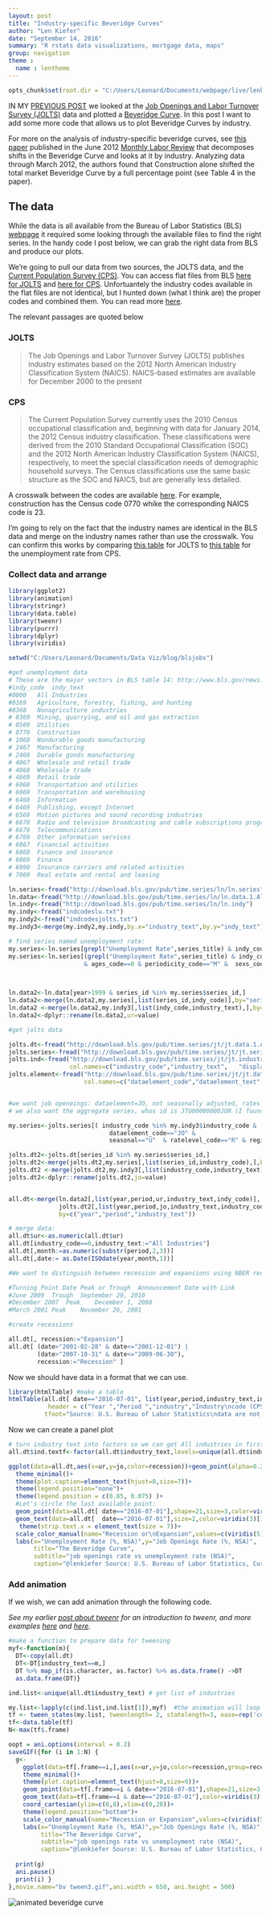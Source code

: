 ```yaml
---
layout: post
title: "Industry-specific Beveridge Curves"
author: "Len Kiefer"
date: "September 14, 2016"
summary: "R rstats data visualizations, mortgage data, maps"
group: navigation
theme :
  name : lentheme
---
```


```r
opts_chunk$set(root.dir = "C:/Users/Leonard/Documents/webpage/live/lenkiefer.github.com/_Rmd")
```

IN MY [PREVIOUS POST]({% post_url 2016-09-10-job-openings-and-hires %}) we looked at the [Job Openings and Labor Turnover Survey (JOLTS)](http://www.bls.gov/jlt/home.htm) data and plotted a [Beveridge Curve](https://en.wikipedia.org/wiki/Beveridge_curve). In this post I want to add some more code that allows us to plot Beveridge Curves by industry.

For more on the analysis of industry-specific beveridge curves, see [this paper](http://www.bls.gov/opub/mlr/2012/06/art2full.pdf) published in the June 2012 [Monthly Labor Review](http://www.bls.gov/opub/mlr/about.htm) that decomposes shifts in the Beveridge Curve and looks at it by industry. Analyzing data through March 2012, the authors found that Construction alone shifted the total market Beveridge Curve by a full percentage point (see Table 4 in the paper).

## The data

While the data is all available from the Bureau of Labor Statistics (BLS) [webpage](bls.gov) it required some looking through the available files to find the right series. In the handy code I post below, we can grab the right data from BLS and produce our plots.

We're going to pull our data from two sources, the JOLTS data, and the [Current Population Survey (CPS)](http://www.bls.gov/cps/).  You can access flat files from BLS [here for JOLTS](http://download.bls.gov/pub/time.series/jt/) and [here for CPS](http://download.bls.gov/pub/time.series/ln/). Unfortuantely the industry codes available in the flat files are not identical, but I hunted down (what I think are) the proper codes and combined them.  You can read more [here](http://www.bls.gov/cps/cpsoccind.htm).

The relevant passages are quoted below

### JOLTS

> The Job Openings and Labor Turnover Survey (JOLTS) publishes industry estimates based on the 2012 North American Industry Classification System (NAICS). NAICS-based estimates are available for December 2000 to the present

### CPS

> The Current Population Survey currently uses the 2010 Census occupational classification and, beginning with data for January 2014, the 2012 Census industry classification. These classifications were derived from the 2010 Standard Occupational Classification (SOC) and the 2012 North American Industry Classification System (NAICS), respectively, to meet the special classification needs of demographic household surveys. The Census classifications use the same basic structure as the SOC and NAICS, but are generally less detailed.


A crosswalk between the codes are available [here](http://www.bls.gov/cps/cenind2012.htm). For example, construction has the Census code 0770 whike the corresponding NAICS code is 23.  

I'm going to rely on the fact that the industry names are identical in the BLS data and merge on the industry names rather than use the crosswalk. You can confirm this works by comparing [this table](http://www.bls.gov/news.release/jolts.t01.htm) for JOLTS to [this table](http://www.bls.gov/news.release/empsit.t14.htm) for the unemployment rate from CPS.  

### Collect data and arrange

```r

library(ggplot2)
library(animation)
library(stringr)
library(data.table)
library(tweenr)
library(purrr)
library(dplyr)
library(viridis)

setwd("C:/Users/Leonard/Documents/Data Viz/blog/blsjobs")

#get unemployment data
# These are the major sectors in BLS table 14: http://www.bls.gov/news.release/empsit.t14.htm
#indy_code	indy_text
#0000	All Industries	
#0169	Agriculture, forestry, fishing, and hunting	
#0368	Nonagriculture industries	
# 0369	Mining, quarrying, and oil and gas extraction	
# 0569	Utilities	
# 0770	Construction	
# 1068	Nondurable goods manufacturing	
# 2467	Manufacturing	
# 2468	Durable goods manufacturing	
# 4067	Wholesale and retail trade	
# 4068	Wholesale trade	
# 4669	Retail trade	
# 6068	Transportation and utilities	
# 6069	Transportation and warehousing	
# 6468	Information	
# 6469	Publishing, except Internet	
# 6569	Motion pictures and sound recording industries	
# 6670	Radio and television broadcasting and cable subscriptions programming	
# 6679	Telecommunications	
# 6769	Other information services	
# 6867	Financial activities	
# 6868	Finance and insurance	
# 6869	Finance	
# 6990	Insurance carriers and related activities	
# 7069	Real estate and rental and leasing

ln.series<-fread("http://download.bls.gov/pub/time.series/ln/ln.series")
ln.data<-fread("http://download.bls.gov/pub/time.series/ln/ln.data.1.AllData")
ln.indy<-fread("http://download.bls.gov/pub/time.series/ln/ln.indy")
my.indy<-fread("indcodeslu.txt")
my.indy2<-fread("indcodesjolts.txt")
my.indy3<-merge(my.indy2,my.indy,by.x="industry_text",by.y="indy_text")

# find series named unemployment rate:
my.series<-ln.series[grepl("Unemployment Rate",series_title) & indy_code !=0,]
my.series<-ln.series[(grepl("Unemployment Rate",series_title) & indy_code !=0 & indy_code %in% my.indy3$indy_code
                     & ages_code==0 & periodicity_code=="M" &  sexs_code==0) | series_id=="LNU04000000",]

 

ln.data2<-ln.data[year>1999 & series_id %in% my.series$series_id,]
ln.data2<-merge(ln.data2,my.series[,list(series_id,indy_code)],by="series_id",all.x=T)
ln.data2 <-merge(ln.data2,my.indy3[,list(indy_code,industry_text),],by="indy_code",all.x=T)
ln.data2<-dplyr::rename(ln.data2,ur=value)

#get jolts data

jolts.dt<-fread("http://download.bls.gov/pub/time.series/jt/jt.data.1.AllItems")
jolts.series<-fread("http://download.bls.gov/pub/time.series/jt/jt.series")
jolts.ind<-fread("http://download.bls.gov/pub/time.series/jt/jt.industry",
                 col.names=c("industry_code","industry_text",	"display_level",	"selectable","sort_sequence","blank"))
jolts.element<-fread("http://download.bls.gov/pub/time.series/jt/jt.dataelement",
                     col.names=c("dataelement_code","dataelement_text","display_level","selectable","sort_sequence","blank"                     ))


#we want job openeings: dataelement=JO, not seasonally adjusted, rates (ratelevel_code=R) and U.S. (region_code=00)
# we also want the aggregate series, whos id is JTU00000000JOR (I found it manually)

my.series<-jolts.series[( industry_code %in% my.indy3$industry_code & 
                            dataelement_code=="JO" &
                            seasonal=="U"  & ratelevel_code=="R" & region_code=="00") | series_id=="JTU00000000JOR", ]

jolts.dt2<-jolts.dt[series_id %in% my.series$series_id,]
jolts.dt2<-merge(jolts.dt2,my.series[,list(series_id,industry_code),],by="series_id")
jolts.dt2 <-merge(jolts.dt2,my.indy3[,list(industry_code,industry_text),],by="industry_code",all.x=T)
jolts.dt2<-dplyr::rename(jolts.dt2,jo=value)


all.dt<-merge(ln.data2[,list(year,period,ur,industry_text,indy_code)],
              jolts.dt2[,list(year,period,jo,industry_text,industry_code)],
              by=c("year","period","industry_text"))

# merge data:
all.dt$ur<-as.numeric(all.dt$ur)
all.dt[industry_code==0,industry_text:="All Industries"]
all.dt[,month:=as.numeric(substr(period,2,3))]
all.dt[,date:= as.Date(ISOdate(year,month,1))]

#We want to distinguish between recession and expansions using NBER recession dates

#Turning Point Date	Peak or Trough	Announcement Date with Link
#June 2009	Trough	September 20, 2010
#December 2007	Peak	December 1, 2008
#March 2001	Peak	November 26, 2001

#create recessions

all.dt[, recession:="Expansion"]
all.dt[ (date>"2001-02-28" & date<="2001-12-01") |
        (date>"2007-10-31" & date<="2009-06-30"),
        recession:="Recession" ]

```


Now we should have data in a format that we can use.

```r
library(htmlTable) #make a table
htmlTable(all.dt[ date=="2016-07-01", list(year,period,industry_text,indy_code,industry_code,ur,jo)], col.rgroup = c("none", "#F7F7F7"),caption="Merged Table",
           header = c("Year ","Period ","industry","Industry\ncode (CPS)","Industry\ncode (JOLTS)","Unemployment\nRate ","Job Openings\nRate"),
          tfoot="Source: U.S. Bureau of Labor Statistics\ndata are not seasonally adjusted")
```

Now we can create a panel plot

```r

# turn industry text into factors so we can get All industries in first position
all.dt$ind.textf<-factor(all.dt$industry_text,levels=unique(all.dt$industry_text))

ggplot(data=all.dt,aes(x=ur,y=jo,color=recession))+geom_point(alpha=0.25)+facet_wrap(~ind.textf,ncol=4)+
  theme_minimal()+
  theme(plot.caption=element_text(hjust=0,size=7))+
  theme(legend.position="none")+
  theme(legend.position = c(0.85, 0.075) )+
  #Let's circle the last available point:
  geom_point(data=all.dt[ date=="2016-07-01"],shape=21,size=3,color=viridis(3)[1])+
  geom_text(data=all.dt[  date=="2016-07-01"],size=2,color=viridis(3)[1],label="July, 2016\n\n")+
   theme(strip.text.x = element_text(size = 7))+
  scale_color_manual(name="Recession or\nExpansion",values=c(viridis(5)[4],magma(5)[3]))+
  labs(x="Unemployment Rate (%, NSA)",y="Job Openings Rate (%, NSA)",
       title="The Beveridge Curve",
       subtitle="job openings rate vs unemployment rate (NSA)",
       caption="@lenkiefer Source: U.S. Bureau of Labor Statistics, Current Population Survey and Job Openings and Labor Turnover Survey")
```

### Add animation


If we wish, we can add animation through the following code.

*See my earlier [post about tweenr]({% post_url 2016-05-29-improving-R-animated-gifs-with-tweenr %}) for an introduction to tweenr, and more examples [here]({% post_url 2016-05-30-more-tweenr-animations %}) and [here]({% post_url 2016-06-26-week-in-review %}).*


```r

#make a function to prepare data for tweening
myf<-function(m){
  DT<-copy(all.dt)
  DT<-DT[industry_text==m,]
  DT %>% map_if(is.character, as.factor) %>% as.data.frame() ->DT 
  as.data.frame(DT)}

ind.list<-unique(all.dt$industry_text) # get list of industries

my.list<-lapply(c(ind.list,ind.list[1]),myf)  #the animation will loop through each of the first five months of the year an then meet back at 0.
tf <- tween_states(my.list, tweenlength= 2, statelength=3, ease=rep('cubic-in-out',17),nframes=300)
tf<-data.table(tf)  
N<-max(tf$.frame)

oopt = ani.options(interval = 0.2)
saveGIF({for (i in 1:N) {
  g<-
    ggplot(data=tf[.frame==i,],aes(x=ur,y=jo,color=recession,group=recession))+geom_point(alpha=0.65)+facet_wrap(~industry_text)+
    theme_minimal()+
    theme(plot.caption=element_text(hjust=0,size=9))+
    geom_point(data=tf[.frame==i & date=="2016-07-01"],shape=21,size=3,color=viridis(3)[1])+
    geom_text(data=tf[.frame==i & date=="2016-07-01"],color=viridis(3)[1],label="July, 2016\n\n")+
    coord_cartesian(ylim=c(0,8),xlim=c(0,28))+
    theme(legend.position="bottom")+
    scale_color_manual(name="Recession or Expansion",values=c(viridis(5)[4],magma(5)[3]))+
    labs(x="Unemployment Rate (%, NSA)",y="Job Openings Rate (%, NSA)",
         title="The Beveridge Curve",
         subtitle="job openings rate vs unemployment rate (NSA)",
         caption="@lenkiefer Source: U.S. Bureau of Labor Statistics, Current Population Survey and Job Openings and Labor Turnover Survey")
  
  print(g)
  ani.pause()
  print(i) }
},movie.name="bv tween3.gif",ani.width = 650, ani.height = 500)


```

<img src="{{ site.url }}/img/charts_sep_14_2016/bv tween3.gif" alt="animated beveridge curve"/>
